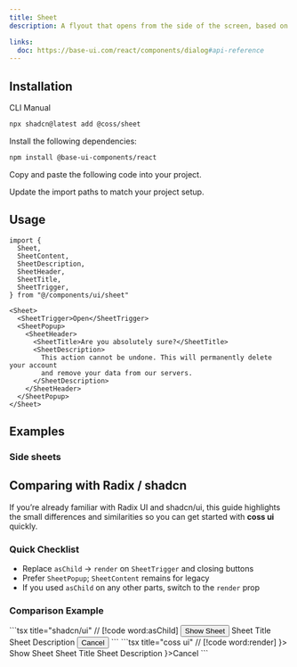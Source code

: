 ```yaml
---
title: Sheet
description: A flyout that opens from the side of the screen, based on the dialog component.

links:
  doc: https://base-ui.com/react/components/dialog#api-reference
---
```


<ComponentPreview name="sheet-demo" />

## Installation

<CodeTabs>

<TabsList>
  <TabsTab value="cli">CLI</TabsTab>
  <TabsTab value="manual">Manual</TabsTab>
</TabsList>
<TabsPanel value="cli">

```bash
npx shadcn@latest add @coss/sheet
```

</TabsPanel>

<TabsPanel value="manual">

<Steps>

<Step>Install the following dependencies:</Step>

```bash
npm install @base-ui-components/react
```

<Step>Copy and paste the following code into your project.</Step>

<ComponentSource name="sheet" title="components/ui/sheet.tsx" />

<Step>Update the import paths to match your project setup.</Step>

</Steps>

</TabsPanel>

</CodeTabs>

## Usage

```tsx
import {
  Sheet,
  SheetContent,
  SheetDescription,
  SheetHeader,
  SheetTitle,
  SheetTrigger,
} from "@/components/ui/sheet"
```

```tsx
<Sheet>
  <SheetTrigger>Open</SheetTrigger>
  <SheetPopup>
    <SheetHeader>
      <SheetTitle>Are you absolutely sure?</SheetTitle>
      <SheetDescription>
        This action cannot be undone. This will permanently delete your account
        and remove your data from our servers.
      </SheetDescription>
    </SheetHeader>
  </SheetPopup>
</Sheet>
```

## Examples

### Side sheets

<ComponentPreview name="sheet-position" />

## Comparing with Radix / shadcn

If you’re already familiar with Radix UI and shadcn/ui, this guide highlights the small differences and similarities so you can get started with **coss ui** quickly.

### Quick Checklist

- Replace `asChild` → `render` on `SheetTrigger` and closing buttons
- Prefer `SheetPopup`; `SheetContent` remains for legacy
- If you used `asChild` on any other parts, switch to the `render` prop

### Comparison Example

<span data-lib="radix-ui">
  ```tsx title="shadcn/ui" // [!code word:asChild]
  <Sheet>
    <SheetTrigger asChild>
      <Button variant="outline">Show Sheet</Button>
    </SheetTrigger>
    <SheetContent>
      <SheetHeader>
        <SheetTitle>Sheet Title</SheetTitle>
        <SheetDescription>Sheet Description</SheetDescription>
      </SheetHeader>
      <SheetFooter>
        <SheetClose asChild>
          <Button variant="ghost">Cancel</Button>
        </SheetClose>
      </SheetFooter>
    </SheetContent>
  </Sheet>
  ```
</span>

<span data-lib="base-ui">
  ```tsx title="coss ui" // [!code word:render]
  <Sheet>
    <SheetTrigger render={<Button variant="outline" />}>
      Show Sheet
    </SheetTrigger>
    <SheetPopup>
      <SheetHeader>
        <SheetTitle>Sheet Title</SheetTitle>
        <SheetDescription>Sheet Description</SheetDescription>
      </SheetHeader>
      <SheetFooter>
        <SheetClose render={<Button variant="ghost" />}>Cancel</SheetClose>
      </SheetFooter>
    </SheetPopup>
  </Sheet>
  ```
</span>
